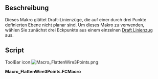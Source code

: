 <languages/>

<div lang="en" dir="ltr" class="mw-content-ltr">
{{Macro
|Name=FlattenWire3Points
|Icon=Macro_FlattenWire3Points.png
|Description=This macro flattens Draft wires that are not planar on a plane defined by 3 points.<br/>
To use this macro, select first 3 vertices from a single Draft Wire.
|Author=Yorik
|Version=1.0
|Date=2016-02-06
|FCVersion=All
|Download=[https://wiki.freecad.org/images/1/1e/Macro_FlattenWire3Points.png ToolBar Icon]
}}
</div>

<span id="Description"></span>
==Beschreibung==

Dieses Makro glättet Draft-Linienzüge, die auf einer durch drei Punkte definierten Ebene nicht planar sind. Um dieses Makro zu verwenden, wählen Sie zunächst drei Eckpunkte aus einem einzelnen [[Draft_Wire/de|Draft Linienzug]] aus.

<div lang="en" dir="ltr" class="mw-content-ltr">
==Script==
</div>

<div lang="en" dir="ltr" class="mw-content-ltr">
ToolBar icon [[Image:Macro_FlattenWire3Points.png]]
</div>


'''Macro_FlattenWire3Points.FCMacro'''

{{MacroCode|code=

 import FreeCAD,FreeCADGui,Draft
 
 # check selection
 sel = FreeCADGui.Selection.getSelectionEx()
 ok = True
 if len(sel) != 1:
    FreeCAD.Console.PrintError("Please select 3 vertices from one Draft wire\n")
    ok = False
 sel = sel[0]
 if Draft.getType(sel.Object) not in ["Wire","BSpline"]:
    FreeCAD.Console.PrintError("Please select 3 vertices from one Draft wire\n")
    ok = False
 if len(sel.SubElementNames) != 3:
    FreeCAD.Console.PrintError("Please select 3 vertices from one Draft wire\n")
    ok = False
 for e in sel.SubElementNames:
    if not "Vertex" in e:
        FreeCAD.Console.PrintError("Please select 3 vertices from one Draft wire\n")
        ok = False
 
 if ok:
    # define a plane
    p1 = getattr(sel.Object.Shape,sel.SubElementNames[0]).Point
    p2 = getattr(sel.Object.Shape,sel.SubElementNames[1]).Point
    p3 = getattr(sel.Object.Shape,sel.SubElementNames[2]).Point
    p4 = p2.sub(p1).cross(p3.sub(p1))
    
    # project wire points
    points = []
    for p in sel.Object.Points:
        points.append(p.projectToPlane(p1,p4))
    sel.Object.Points = points
}}